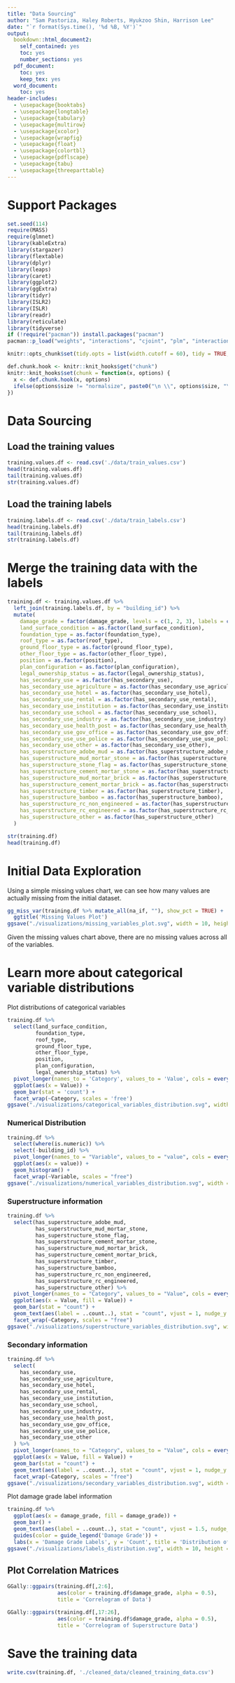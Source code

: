 ```yaml
---
title: "Data Sourcing"
author: "Sam Pastoriza, Haley Roberts, Hyukzoo Shin, Harrison Lee"
date: "`r format(Sys.time(), '%d %B, %Y')`"
output:
  bookdown::html_document2:
    self_contained: yes
    toc: yes
    number_sections: yes
  pdf_document:
    toc: yes
    keep_tex: yes
  word_document:
    toc: yes
header-includes:
  - \usepackage{booktabs}
  - \usepackage{longtable}
  - \usepackage{tabulary}
  - \usepackage{multirow}
  - \usepackage{xcolor}
  - \usepackage{wrapfig}
  - \usepackage{float}
  - \usepackage{colortbl}
  - \usepackage{pdflscape}
  - \usepackage{tabu}
  - \usepackage{threeparttable}
---
```


# Support Packages

```r
set.seed(114)
require(MASS)
require(glmnet)
library(kableExtra)
library(stargazer)
library(flextable)
library(dplyr)
library(leaps)
library(caret)
library(ggplot2)
library(ggExtra)
library(tidyr)
library(ISLR2)
library(ISLR)
library(readr)
library(reticulate)
library(tidyverse)
if (!require("pacman")) install.packages("pacman")
pacman::p_load("weights", "interactions", "cjoint", "plm", "interactions", "jtools", "stats", "miceadds", "broom", "RColorBrewer", "ggstatsplot", "ggpubr", "stargazer", "sandwich", "hrbrthemes", "rms", "interplot", "coefplot", "gmodels", "car", "lattice", "foreign", "ggplot2", "MASS", "Hmisc", "reshape2", "oddsratio", "tidyr", "psych", "dplyr", "tidyverse", "cjoint", "naniar")

knitr::opts_chunk$set(tidy.opts = list(width.cutoff = 60), tidy = TRUE, echo = TRUE)

def.chunk.hook <- knitr::knit_hooks$get("chunk")
knitr::knit_hooks$set(chunk = function(x, options) {
  x <- def.chunk.hook(x, options)
  ifelse(options$size != "normalsize", paste0("\n \\", options$size, "\n\n", x, "\n\n \\normalsize"), x)
})
```

# Data Sourcing

## Load the training values
```r
training.values.df <- read.csv('./data/train_values.csv')
head(training.values.df)
tail(training.values.df)
str(training.values.df)
```

## Load the training labels

```r
training.labels.df <- read.csv('./data/train_labels.csv')
head(training.labels.df)
tail(training.labels.df)
str(training.labels.df)
```

# Merge the training data with the labels

```r
training.df <- training.values.df %>%
  left_join(training.labels.df, by = "building_id") %>%
  mutate(
    damage_grade = factor(damage_grade, levels = c(1, 2, 3), labels = c("Low", "Medium", "High")),
    land_surface_condition = as.factor(land_surface_condition),
    foundation_type = as.factor(foundation_type),
    roof_type = as.factor(roof_type),
    ground_floor_type = as.factor(ground_floor_type),
    other_floor_type = as.factor(other_floor_type),
    position = as.factor(position),
    plan_configuration = as.factor(plan_configuration),
    legal_ownership_status = as.factor(legal_ownership_status),
    has_secondary_use = as.factor(has_secondary_use),
    has_secondary_use_agriculture = as.factor(has_secondary_use_agriculture),
    has_secondary_use_hotel = as.factor(has_secondary_use_hotel),
    has_secondary_use_rental = as.factor(has_secondary_use_rental),
    has_secondary_use_institution = as.factor(has_secondary_use_institution),
    has_secondary_use_school = as.factor(has_secondary_use_school),
    has_secondary_use_industry = as.factor(has_secondary_use_industry),
    has_secondary_use_health_post = as.factor(has_secondary_use_health_post),
    has_secondary_use_gov_office = as.factor(has_secondary_use_gov_office),
    has_secondary_use_use_police = as.factor(has_secondary_use_use_police),
    has_secondary_use_other = as.factor(has_secondary_use_other),
    has_superstructure_adobe_mud = as.factor(has_superstructure_adobe_mud),
    has_superstructure_mud_mortar_stone = as.factor(has_superstructure_mud_mortar_stone),
    has_superstructure_stone_flag = as.factor(has_superstructure_stone_flag),
    has_superstructure_cement_mortar_stone = as.factor(has_superstructure_cement_mortar_stone),
    has_superstructure_mud_mortar_brick = as.factor(has_superstructure_mud_mortar_brick),
    has_superstructure_cement_mortar_brick = as.factor(has_superstructure_cement_mortar_brick),
    has_superstructure_timber = as.factor(has_superstructure_timber),
    has_superstructure_bamboo = as.factor(has_superstructure_bamboo),
    has_superstructure_rc_non_engineered = as.factor(has_superstructure_rc_non_engineered),
    has_superstructure_rc_engineered = as.factor(has_superstructure_rc_engineered),
    has_superstructure_other = as.factor(has_superstructure_other)
  )

str(training.df)
head(training.df)
```

# Initial Data Exploration

Using a simple missing values chart, we can see how many values are actually missing from the initial dataset.

```r
gg_miss_var(training.df %>% mutate_all(na_if, ""), show_pct = TRUE) +
  ggtitle('Missing Values Plot')
ggsave("./visualizations/missing_variables_plot.svg", width = 10, height = 8, units = "in")
```

Given the missing values chart above, there are no missing values across all of the variables.

# Learn more about categorical variable distributions

Plot distributions of categorical variables

```r
training.df %>%
  select(land_surface_condition, 
         foundation_type, 
         roof_type, 
         ground_floor_type, 
         other_floor_type, 
         position, 
         plan_configuration, 
         legal_ownership_status) %>%
  pivot_longer(names_to = 'Category', values_to = 'Value', cols = everything()) %>% 
  ggplot(aes(x = Value)) + 
  geom_bar(stat = 'count') + 
  facet_wrap(~Category, scales = 'free')
ggsave("./visualizations/categorical_variables_distribution.svg", width = 10, height = 8, units = "in")
```

### Numerical Distribution

```r
training.df %>%
  select(where(is.numeric)) %>%
  select(-building_id) %>%
  pivot_longer(names_to = "Variable", values_to = "value", cols = everything()) %>%
  ggplot(aes(x = value)) +
  geom_histogram() +
  facet_wrap(~Variable, scales = "free")
ggsave("./visualizations/numerical_variables_distribution.svg", width = 10, height = 8, units = "in")
```

### Superstructure information

```r
training.df %>%
  select(has_superstructure_adobe_mud, 
         has_superstructure_mud_mortar_stone, 
         has_superstructure_stone_flag, 
         has_superstructure_cement_mortar_stone, 
         has_superstructure_mud_mortar_brick, 
         has_superstructure_cement_mortar_brick, 
         has_superstructure_timber, 
         has_superstructure_bamboo, 
         has_superstructure_rc_non_engineered, 
         has_superstructure_rc_engineered,
         has_superstructure_other) %>%
  pivot_longer(names_to = "Category", values_to = "Value", cols = everything()) %>%
  ggplot(aes(x = Value, fill = Value)) +
  geom_bar(stat = "count") +
  geom_text(aes(label = ..count..), stat = "count", vjust = 1, nudge_y = -.5) +
  facet_wrap(~Category, scales = "free")
ggsave("./visualizations/superstructure_variables_distribution.svg", width = 14, height = 8, units = "in")
```


### Secondary information

```r
training.df %>%
  select(
    has_secondary_use,
    has_secondary_use_agriculture,
    has_secondary_use_hotel,
    has_secondary_use_rental,
    has_secondary_use_institution,
    has_secondary_use_school,
    has_secondary_use_industry,
    has_secondary_use_health_post,
    has_secondary_use_gov_office,
    has_secondary_use_use_police,
    has_secondary_use_other
  ) %>%
  pivot_longer(names_to = "Category", values_to = "Value", cols = everything()) %>%
  ggplot(aes(x = Value, fill = Value)) +
  geom_bar(stat = "count") +
  geom_text(aes(label = ..count..), stat = "count", vjust = 1, nudge_y = -.5) +
  facet_wrap(~Category, scales = "free")
ggsave("./visualizations/secondary_variables_distribution.svg", width = 12, height = 8, units = "in")
```

Plot damage grade label information

```r
training.df %>%
  ggplot(aes(x = damage_grade, fill = damage_grade)) +
  geom_bar() + 
  geom_text(aes(label = ..count..), stat = "count", vjust = 1.5, nudge_y = -.5) +
  guides(color = guide_legend('Damage Grade')) + 
  labs(x = 'Damage Grade Labels', y = 'Count', title = 'Distribution of Damage Grade Labels')
ggsave("./visualizations/labels_distribution.svg", width = 10, height = 8, units = "in")
```

## Plot Correlation Matrices

```r
GGally::ggpairs(training.df[,2:6], 
                aes(color = training.df$damage_grade, alpha = 0.5), 
                title = 'Correlogram of Data') 
```


```r
GGally::ggpairs(training.df[,17:26], 
                aes(color = training.df$damage_grade, alpha = 0.5), 
                title = 'Correlogram of Superstructure Data') 
```

# Save the training data

```r
write.csv(training.df, './cleaned_data/cleaned_training_data.csv')
```
